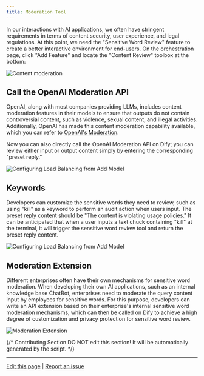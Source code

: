 ```yaml
---
title: Moderation Tool
---
```


In our interactions with AI applications, we often have stringent requirements in terms of content security, user experience, and legal regulations. At this point, we need the "Sensitive Word Review" feature to create a better interactive environment for end-users. On the orchestration page, click "Add Feature" and locate the "Content Review" toolbox at the bottom:

![Content moderation](https://assets-docs.dify.ai/dify-enterprise-mintlify/en/guides/application-orchestrate/app-toolkits/63c5c0be18933a0578edf72c2eed1609.png)

## Call the OpenAI Moderation API

OpenAI, along with most companies providing LLMs, includes content moderation features in their models to ensure that outputs do not contain controversial content, such as violence, sexual content, and illegal activities. Additionally, OpenAI has made this content moderation capability available, which you can refer to [OpenAI's Moderation](https://platform.openai.com/docs/guides/moderation/overview).

Now you can also directly call the OpenAI Moderation API on Dify; you can review either input or output content simply by entering the corresponding "preset reply."

![Configuring Load Balancing from Add Model](https://assets-docs.dify.ai/dify-enterprise-mintlify/en/guides/application-orchestrate/app-toolkits/959415a64f32ee28461441847a96ae64.png)

## Keywords

Developers can customize the sensitive words they need to review, such as using "kill" as a keyword to perform an audit action when users input. The preset reply content should be "The content is violating usage policies." It can be anticipated that when a user inputs a text chuck containing "kill" at the terminal, it will trigger the sensitive word review tool and return the preset reply content.

![Configuring Load Balancing from Add Model](https://assets-docs.dify.ai/dify-enterprise-mintlify/en/guides/application-orchestrate/app-toolkits/15652f65c3af15d931598a866a7baa17.png)

## Moderation Extension

Different enterprises often have their own mechanisms for sensitive word moderation. When developing their own AI applications, such as an internal knowledge base ChatBot, enterprises need to moderate the query content input by employees for sensitive words. For this purpose, developers can write an API extension based on their enterprise's internal sensitive word moderation mechanisms, which can then be called on Dify to achieve a high degree of customization and privacy protection for sensitive word review.

![Moderation Extension](https://assets-docs.dify.ai/dify-enterprise-mintlify/en/guides/application-orchestrate/app-toolkits/d101ff5542c53b7ca6f8d57d24193916.png)

{/*
Contributing Section
DO NOT edit this section!
It will be automatically generated by the script.
*/}

---

[Edit this page](https://github.com/langgenius/dify-docs/edit/main/en/guides/application-orchestrate/app-toolkits/moderation-tool.mdx) | [Report an issue](https://github.com/langgenius/dify-docs/issues/new?template=docs.yml)

